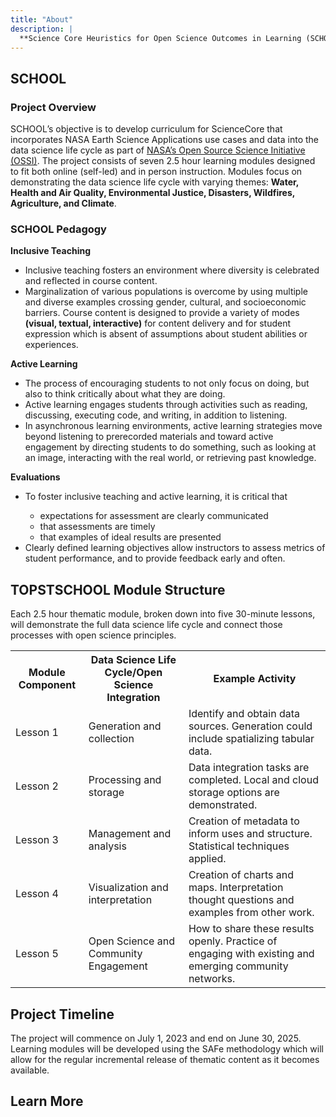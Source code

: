 ```yaml
---
title: "About"
description: |
  **Science Core Heuristics for Open Science Outcomes in Learning (SCHOOL)**, part of the [NASA Transform to Open Science (TOPS)](https://zenodo.org/records/8087116) Training (TOPST) initiative.
---
```


## SCHOOL

### Project Overview

SCHOOL's objective is to develop curriculum for ScienceCore that incorporates NASA Earth Science Applications use cases and data into the data science life cycle as part of [NASA's Open Source Science Initiative (OSSI)](https://science.nasa.gov/researchers/open-science/).
The project consists of seven 2.5 hour learning modules designed to fit both online (self-led) and in person instruction. 
Modules focus on demonstrating the data science life cycle with varying themes: **Water, Health and Air Quality, Environmental Justice, Disasters, Wildfires, Agriculture, and Climate**.

### SCHOOL Pedagogy

**Inclusive Teaching**
<ul>
  <li>Inclusive teaching fosters an environment where diversity is celebrated and reflected in course content.</li>
  <li>Marginalization of various populations is overcome by using multiple and diverse examples crossing gender, cultural, and socioeconomic barriers. Course content is designed to provide a variety of modes **(visual, textual, interactive)** for content delivery and for student expression which is absent of assumptions about student abilities or experiences. </li>
</ul>

**Active Learning**
<ul>
  <li>The process of encouraging students to not only focus on doing, but also to think critically about what they are doing.</li>
  <li>Active learning engages students through activities such as reading, discussing, executing code, and writing, in addition to listening.</li>
  <li>In asynchronous learning environments, active learning strategies move beyond listening to prerecorded materials and toward active engagement by directing students to do something, such as looking at an image, interacting with the real world, or retrieving past knowledge.</li>
</ul>

**Evaluations**
<ul>
  <li>To foster inclusive teaching and active learning, it is critical that</li>
    <ul>
      <li>expectations for assessment are clearly communicated</li>
      <li>that assessments are timely</li>
      <li>that examples of ideal results are presented</li>
    </ul>
  </li>
  <li>Clearly defined learning objectives allow instructors to assess metrics of student performance, and to provide feedback early and often.</li>
</ul>

## TOPSTSCHOOL Module Structure
Each 2.5 hour thematic module, broken down into five 30-minute lessons, will demonstrate the full data science life cycle and connect those processes with open science principles.

<table>
  <tr>
    <th>Module Component</th>
    <th>Data Science Life Cycle/Open Science Integration</th>
    <th>Example Activity</th>
  </tr>
  <tr>
    <td>Lesson 1</td>
    <td>Generation and collection</td>
    <td>Identify and obtain data sources. Generation could include spatializing tabular data.</td>
  </tr>
  <tr>
    <td>Lesson 2</td>
    <td>Processing and storage</td>
    <td>Data integration tasks are completed. Local and cloud storage options are demonstrated.</td>
  </tr>
  <tr>
    <td>Lesson 3</td>
    <td>Management and analysis</td>
    <td>Creation of metadata to inform uses and structure. Statistical techniques applied.</td>
  </tr>
  <tr>
    <td>Lesson 4</td>
    <td>Visualization and interpretation</td>
    <td>Creation of charts and maps. Interpretation thought questions and examples from other work.</td>
  </tr>
  <tr>
    <td>Lesson 5</td>
    <td>Open Science and Community Engagement</td>
    <td>How to share these results openly. Practice of engaging with existing and emerging community networks.</td>
  </tr>
</table>

## Project Timeline
The project will commence on July 1, 2023 and end on June 30, 2025. Learning modules will be
developed using the SAFe methodology which will allow for the regular incremental release of
thematic content as it becomes available.


## Learn More

